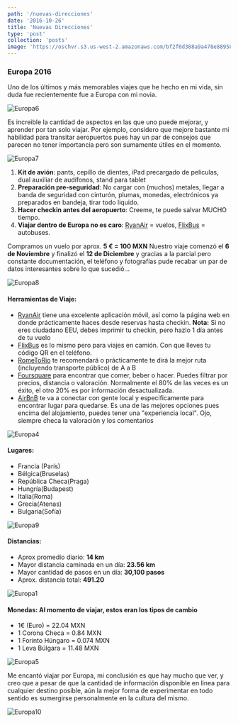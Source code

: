 ```yaml
---
path: '/nuevas-direcciones'
date: '2016-10-26'
title: 'Nuevas Direcciones'
type: 'post'
collection: 'posts'
image: 'https://oschvr.s3.us-west-2.amazonaws.com/bf2f0d388a9a478e889582fdd6dbc7f7.jpg'
---
```


### Europa 2016

Uno de los últimos y más memorables viajes que he hecho en mi vida, sin duda fue recientemente fue a Europa con mi novia.

![Europa6](https://oschvr.s3.us-west-2.amazonaws.com/bf2f0d388a9a478e889582fdd6dbc7f7.jpg)

Es increible la cantidad de aspectos en las que uno puede mejorar, y aprender por tan solo viajar. Por ejemplo, considero que mejore bastante mi habilidad para transitar aeropuertos pues hay un par de consejos que parecen no tener importancia pero son sumamente útiles en el momento.

![Europa7](https://oschvr.s3.us-west-2.amazonaws.com/da0d6360d9354feca8f145d5bdcb4322.jpg)

1. **Kit de avión**: pants, cepillo de dientes, iPad precargado de peliculas, dual auxiliar de audífonos, stand para tablet
2. **Preparación pre-seguridad**: No cargar con (muchos) metales, llegar a banda de seguridad con cinturón, plumas, monedas, electrónicos ya preparados en bandeja, tirar todo liquido.
3. **Hacer checkin antes del aeropuerto**: Creeme, te puede salvar MUCHO tiempo.
4. **Viajar dentro de Europa no es caro**: [RyanAir](http://ryanair.com) = vuelos, [FlixBus](http://flixbus.com) = autobuses.

Compramos un vuelo por aprox. **5 € = 100 MXN** Nuestro viaje comenzó el **6 de Noviembre** y finalizó el **12 de Diciembre** y gracias a la parcial pero constante documentación, el teléfono y fotografías pude recabar un par de datos interesantes sobre lo que sucedió...

![Europa8](https://oschvr.s3.us-west-2.amazonaws.com/b843626e4a3a42b7b21d36ba4e775c43.jpg)

#### Herramientas de Viaje:

- [RyanAir](www.ryanair.com) tiene una excelente aplicación móvil, así como la página web en donde prácticamente haces desde reservas hasta checkin. **Nota:** Si no eres ciudadano EEU, debes imprimir tu checkin, pero hazlo 1 día antes de tu vuelo
- [FlixBus](http://flixbus.com) es lo mismo pero para viajes en camión. Con que lleves tu código QR en el teléfono.
- [RomeToRio](http://rometorio.com) te recomendará o prácticamente te dirá la mejor ruta (incluyendo transporte público) de A a B
- [Foursquare](http://foursquare.com) para encontrar que comer, beber o hacer. Puedes filtrar por precios, distancia o valoración. Normalmente el 80% de las veces es un éxito, el otro 20% es por información desactualizada.
- [AirBnB](http://airbnb.com) te va a conectar con gente local y especificamente para encontrar lugar para quedarse. Es una de las mejores opciones pues encima del alojamiento, puedes tener una "experiencia local". Ojo, siempre checa la valoración y los comentarios

![Europa4](https://oschvr.s3.us-west-2.amazonaws.com/af006019b07443beae5a5420c6e6eee5.jpg)

#### Lugares:

- Francia (París)
- Bélgica(Bruselas)
- República Checa(Praga)
- Hungría(Budapest)
- Italia(Roma)
- Grecia(Atenas)
- Bulgaria(Sofía)

![Europa9](https://oschvr.s3.us-west-2.amazonaws.com/5cc5690420fe4effb177fe13e54925c6.jpg)

#### Distancias:

- Aprox promedio diario: **14 km**
- Mayor distancia caminada en un día: **23.56 km**
- Mayor cantidad de pasos en un día: **30,100 pasos**
- Aprox. distancia total: **491.20**

![Europa1](https://oschvr.s3.us-west-2.amazonaws.com/7942dd7e44dd450a9a37cae8424476eb.jpg)

#### Monedas: Al momento de viajar, estos eran los tipos de cambio

- 1€ (Euro) = 22.04 MXN
- 1 Corona Checa = 0.84 MXN
- 1 Forinto Húngaro = 0.074 MXN
- 1 Leva Búlgara = 11.48 MXN

![Europa5](https://oschvr.s3.us-west-2.amazonaws.com/955a703e38e14dbbb2b6334e476383c7.jpg)

Me encantó viajar por Europa, mi conclusión es que hay mucho que ver, y creo que a pesar de que la cantidad de información disponible en linea para cualquier destino posible, aún la mejor forma de experimentar en todo sentido es sumergirse personalmente en la cultura del mismo.

![Europa10](https://oschvr.s3.us-west-2.amazonaws.com/7942dd7e44dd450a9a37cae8424476eb.jpg)
